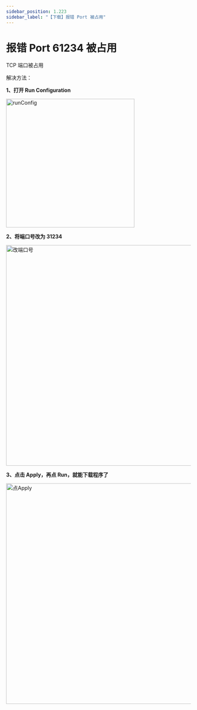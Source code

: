 ```yaml
---
sidebar_position: 1.223
sidebar_label: "【下载】报错 Port 被占用"
---
```


# 报错 Port 61234 被占用

TCP 端口被占用

解决方法：

**1、打开 Run Configuration**

<div style={{ display: "flex", justifyContent: "center", alignItems: "center", marginBottom: "20px"}}>
<img src={require('./img/CompilationFailed/runConfig.png').default} alt="runConfig" width="350px" />
</div>

**2、将端口号改为 31234**

<div style={{ display: "flex", justifyContent: "center", alignItems: "center", marginBottom: "20px"}}>
<img src={require('./img/CompilationFailed/改端口号.png').default} alt="改端口号" width="600px" />
</div>

**3、点击 Apply，再点 Run，就能下载程序了**

<div style={{ display: "flex", justifyContent: "center", alignItems: "center", marginBottom: "20px"}}>
<img src={require('./img/CompilationFailed/点Apply.png').default} alt="点Apply" width="600px" />
</div>